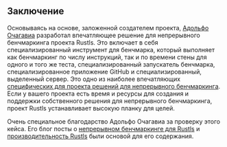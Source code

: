 ## Заключение

Основываясь на основе, заложенной создателем проекта, [Адольфо Очагавиа][aochagavia] разработал впечатляющее решение для непрерывного бенчмаркинга проекта Rustls. Это включает в себя специализированный инструмент для бенчмарка, который выполняет как бенчмаркинг по числу инструкций, так и по времени стены для одного и того же теста, специализированный запускатель бенчмарка, специализированное приложение GitHub и специализированный, выделенный сервер. Это одно из наиболее впечатляющих [специфических для проекта решений для непрерывного бенчмаркинга][prior art]. Если у вашего проекта есть время и ресурсы для создания и поддержки собственного решения для непрерывного бенчмаркинга, проект Rustls устанавливает высокую планку для целей.

Очень специальное благодарство Адольфо Очагавиа за проверку этого кейса. Его блог посты о [непрерывном бенчмаркинге для Rustls][Continuous benchmarking for rustls] и [производительность Rustls][rustls performance] были основой для его содержания.

[aochagavia]: https://github.com/aochagavia
[prior art]: /docs/ru/reference/prior-art/#project-specific
[Continuous benchmarking for rustls]: https://ochagavia.nl/blog/continuous-benchmarking-for-rustls/
[rustls performance]: https://www.memorysafety.org/blog/rustls-performance/